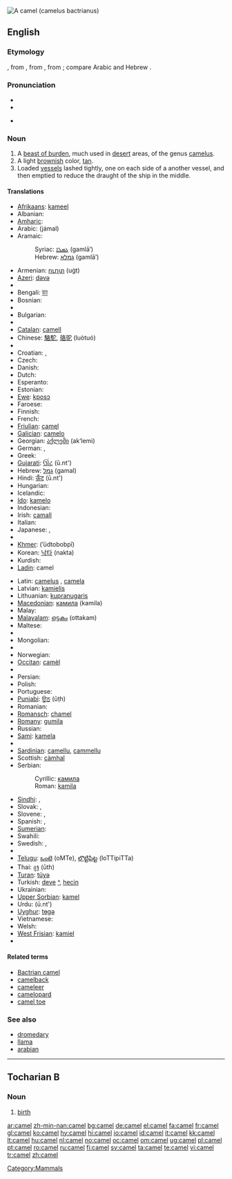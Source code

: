[[Image:Camel seitlich trabend.jpg|thumb|right|A camel (camelus bactrianus)]]
{{also|camèl|camęl}}
==English==
{{wikipedia}}

===Etymology===
{{etyl|ang}}, from {{etyl|la}} {{term|camelus|lang=la}}, from {{etyl|grc}} {{term|sc=polytonic|κάμηλος|tr=kamēlos|lang=grc}}, from {{proto|Semitic|gamal-}}; compare Arabic {{term|sc=Arab|جمل|tr=jamal|lang=ar}} and Hebrew {{term|sc=Hebr|גמל|tr=gamal|lang=he}}.

===Pronunciation===
* {{IPA|/'kæməl/}}
* {{audio|en-us-camel.ogg|Audio (US)}}

* {{rhymes|æməl}}

===Noun===
{{en-noun}}

# A [[beast of burden]], much used in [[desert]] areas, of the genus [[camelus]].
# A light [[brownish]] color, [[tan]].
# Loaded [[vessel]]s lashed tightly, one on each side of a another vessel, and then emptied to reduce the draught of the ship in the middle.

====Translations====
{{trans-top|beast of burden}}
* [[Afrikaans]]: [[kameel]]
* Albanian: {{t-|sq|deve|f|xs=Albanian}}
* [[Amharic]]: {{t-|am|ግመል|tr=gəmäl|sc=Ethi|xs=Amharic}}
* Arabic: {{Arab|[[جمل]]}} (jámal) {{m}}
* Aramaic:
*: Syriac: [[ܓܡܠܐ]] (gamlā’) {{c}}
*: Hebrew: [[גמלא]] (gamlā’) {{c}}
* Armenian: [[ուղտ]] (uġt)
* [[Azeri]]: [[dəvə]]
* {{trreq|Basque}}
* Bengali: [[উট]]
* Bosnian: {{t-|bs|kamila|f}}
* {{trreq|Breton}}
* Bulgarian: {{t+|bg|камила|f|tr=kamila|sc=Cyrl}}
* {{trreq|Burmese}}
* [[Catalan]]: [[camell]] {{m}}
* Chinese: [[駱駝]], [[骆驼]] (luòtuó)
* {{trreq|Chuvash}}
* Croatian: {{t-|hr|kamila|f}}, {{t-|hr|deva|f}}
* Czech: {{t-|cs|velbloud|m}}
* Danish: {{t+|da|kamel|c}}
* Dutch: {{t+|nl|kameel|m}}
* Esperanto: {{t+|eo|kamelo|xs=Esperanto}}
* Estonian: {{t-|et|kaamel}}
* [[Ewe]]: [[kposɔ]] {{n}}
* Faroese: {{t-|fo|kamelur|m|xs=Faroese}}
* Finnish: {{t+|fi|kameli}}
* French: {{t+|fr|chameau|m}}
* [[Friulian]]: [[camęl]]
* [[Galician]]: [[camelo]] {{m}}
* Georgian: [[აქლემი]] (ak‘lemi)
* German: {{t+|de|Kamel|n}}, {{t+|de|Trampeltier|n}}
* Greek: {{t+|el|καμήλα|f|sc=Grek}}
* [[Gujarati]]: [[ઊંટ]] (ū.nt')
* Hebrew: [[גמל]] (gamal) {{m}}
* Hindi: [[ऊँट]] (ū.nt') {{m}}
* Hungarian: {{t+|hu|teve}}
* Icelandic: {{t+|is|úlfaldi|m}}
* [[Ido]]: [[kamelo]]
* Indonesian: {{t+|id|unta|xs=Indonesian}}
* Irish: [[camall]] {{m}}
* Italian: {{t+|it|cammello|m}}
* Japanese: {{t-|ja|駱駝|sc=Jpan}}, {{t-|ja|ラクダ|tr=rakuda|sc=Jpan}}
* {{trreq|Kannada}}
* [[Khmer]]: {{Khmr|[[អូដ្ធបូកពីរ]]}} (’ūdtobobpī)
* Korean: [[낙타]] (nakta)
* Kurdish: {{KUchar|[[حوشتر]]}}
* [[Ladin]]: camel
{{trans-mid}}
* Latin: [[camelus]] {{m}}, [[camela]] {{f}}
* Latvian: [[kamielis]] {{g|Latvian}}
* Lithuanian: [[kupranugaris]] {{g|Lithuanian}}
* [[Macedonian]]: [[камила]] (kamila) {{f}}
* Malay: {{t-|ms|unta|xs=Malay}}
* [[Malayalam]]: [[ഒട്ടകം]] (ottakam)
* Maltese: {{t-|mt|ġemel|m|xs=Maltese}}
* {{trreq|Marathi}}
* Mongolian: {{t-|mn|тэмээ|sc=Cyrl|xs=Mongolian}}
* {{trreq|Nepali}}
* Norwegian: {{t+|no|kamel|m}}
* [[Occitan]]: [[camèl]] {{m}}
* {{trreq|Oriya}}
* Persian: {{t+|fa|شتر|tr=shotor|sc=fa-Arab|xs=Persian}}
* Polish: {{t+|pl|wielbłąd|m}}
* Portuguese: {{t+|pt|camelo|m}}
* [[Punjabi]]: [[ਊਠ]] (ūṭh)
* Romanian: {{t+|ro|cămilă|f}}
* [[Romansch]]: [[chamel]]
* [[Romany]]: [[gumila]] {{f}}
* Russian: {{t+|ru|верблюд|m|tr=v'erbljúd|sc=Cyrl}}
* [[Sami]]: [[kamela]]
* {{trreq|Sanskrit}}
* [[Sardinian]]: [[camellu]], [[cammellu]]
* Scottish: [[càmhal]]
* Serbian:
*: Cyrillic: [[камила#Serbian|камила]] {{f}}
*: Roman: [[kamila#Serbian|kamila]] {{f}}
* [[Sindhi]]: {{SDchar|[[اُٺُ]]}} {{m}}, {{SDchar|[[ڏاچِي]]}} {{m}}
* Slovak: {{t-|sk|ťava|f}}, {{t-|sk|dromedár|m}}
* Slovene: {{t+|sl|kamela|f}}, {{t+|sl|velblod|m}}
* Spanish: {{t+|es|camello|m}}, {{t-|es|dromedario|m}}
* [[Sumerian]]: {{tø|sux|𒄞𒆳𒋛𒄮𒊏𒀭|tr=AM.SI.ḪAR.RA.AN|sc=Xsux|xs=Sumerian}}
* Swahili: {{t-|sw|ngamia|xs=Swahili}}
* Swedish: {{t+|sv|kamel|c}}, {{t+|sv|dromedar|c}}
* {{trreq|Tamil}}
* [[Telugu]]: [[ఒంటె]] (oMTe), [[లొట్టిపిట్ట]] (loTTipiTTa)
* Thai: [[อูฐ]] (ūth)
* [[Turan]]: [[tüyə]]
* Turkish: [[deve]] [[:tr:deve|^]], [[hecin]]
* Ukrainian: {{t-|uk|верблюд|m|tr=verbljud|sc=Cyrl|xs=Ukrainian}}
* [[Upper Sorbian]]: [[kamel]]
* Urdu: {{ur-Arab|[[اونٹ|اُونٹ]]}} (ū.nt') {{g|Urdu}}
* [[Uyghur]]: [[tɵgə]]
* Vietnamese: {{t+|vi|lạc đà|xs=Vietnamese}}
* Welsh: {{t-|cy|camel|m|xs=Welsh}}
* [[West Frisian]]: [[kamiel]] {{c}}
* {{trreq|Yiddish}}
{{trans-bottom}}

====Related terms====
* [[Bactrian camel]]
* [[camelback]]
* [[cameleer]]
* [[camelopard]]
* [[camel toe]]

===See also===
* [[dromedary]]
* [[llama]]
* [[arabian]]

[[Category:Mammals]]

----

==Tocharian B==

===Noun===
{{infl|txb|noun}}

# [[birth]]

[[ar:camel]]
[[zh-min-nan:camel]]
[[bg:camel]]
[[de:camel]]
[[el:camel]]
[[fa:camel]]
[[fr:camel]]
[[gl:camel]]
[[ko:camel]]
[[hy:camel]]
[[hi:camel]]
[[io:camel]]
[[id:camel]]
[[it:camel]]
[[kk:camel]]
[[lt:camel]]
[[hu:camel]]
[[nl:camel]]
[[no:camel]]
[[oc:camel]]
[[om:camel]]
[[ug:camel]]
[[pl:camel]]
[[pt:camel]]
[[ro:camel]]
[[ru:camel]]
[[fi:camel]]
[[sv:camel]]
[[ta:camel]]
[[te:camel]]
[[vi:camel]]
[[tr:camel]]
[[zh:camel]]